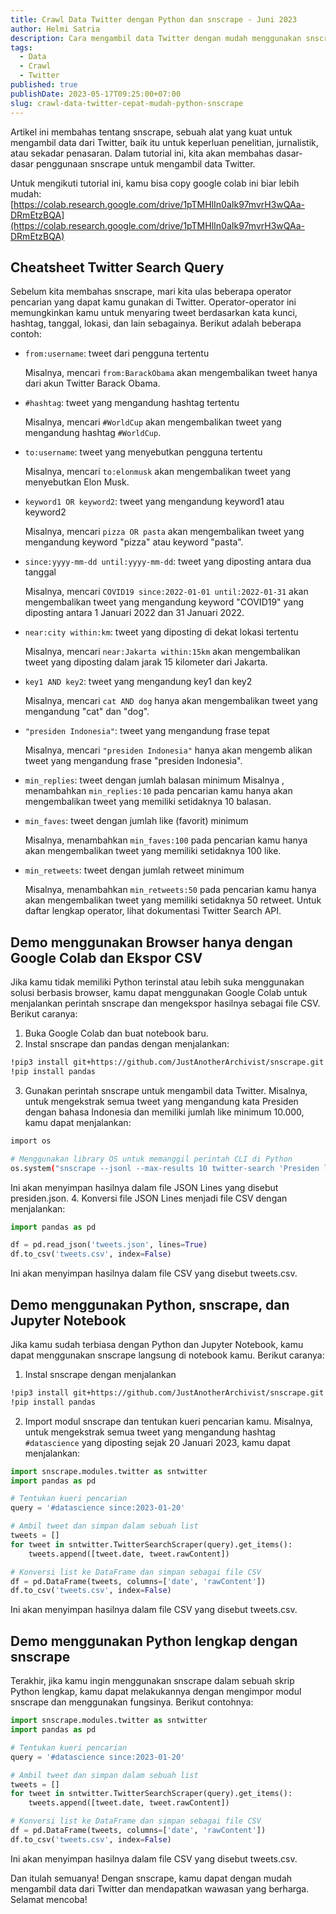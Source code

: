 ```yaml
---
title: Crawl Data Twitter dengan Python dan snscrape - Juni 2023
author: Helmi Satria
description: Cara mengambil data Twitter dengan mudah menggunakan snscrape dan Python. Temukan cara mengekstrak tweet berdasarkan kata kunci, hashtag, tanggal, dan lokasi.
tags:
  - Data
  - Crawl
  - Twitter
published: true
publishDate: 2023-05-17T09:25:00+07:00
slug: crawl-data-twitter-cepat-mudah-python-snscrape
---
```


Artikel ini membahas tentang snscrape, sebuah alat yang kuat untuk mengambil data dari Twitter, baik itu untuk keperluan penelitian, jurnalistik, atau sekadar penasaran. Dalam tutorial ini, kita akan membahas dasar-dasar penggunaan snscrape untuk mengambil data Twitter.

Untuk mengikuti tutorial ini, kamu bisa copy google colab ini biar lebih mudah: [https://colab.research.google.com/drive/1pTMHlIn0aIk97mvrH3wQAa-DRmEtzBQA](https://colab.research.google.com/drive/1pTMHlIn0aIk97mvrH3wQAa-DRmEtzBQA)

## Cheatsheet Twitter Search Query

Sebelum kita membahas snscrape, mari kita ulas beberapa operator pencarian yang dapat kamu gunakan di Twitter. Operator-operator ini memungkinkan kamu untuk menyaring tweet berdasarkan kata kunci, hashtag, tanggal, lokasi, dan lain sebagainya. Berikut adalah beberapa contoh:

- `from:username`: tweet dari pengguna tertentu

  Misalnya, mencari `from:BarackObama` akan mengembalikan tweet hanya dari akun Twitter Barack Obama.

- `#hashtag`: tweet yang mengandung hashtag tertentu

  Misalnya, mencari `#WorldCup` akan mengembalikan tweet yang mengandung hashtag `#WorldCup`.

- `to:username`: tweet yang menyebutkan pengguna tertentu

  Misalnya, mencari `to:elonmusk` akan mengembalikan tweet yang menyebutkan Elon Musk.

- `keyword1 OR keyword2`: tweet yang mengandung keyword1 atau keyword2

  Misalnya, mencari `pizza OR pasta` akan mengembalikan tweet yang mengandung keyword "pizza" atau keyword "pasta".

- `since:yyyy-mm-dd until:yyyy-mm-dd`: tweet yang diposting antara dua tanggal

  Misalnya, mencari `COVID19 since:2022-01-01 until:2022-01-31` akan mengembalikan tweet yang mengandung keyword "COVID19" yang diposting antara 1 Januari 2022 dan 31 Januari 2022.

- `near:city within:km`: tweet yang diposting di dekat lokasi tertentu

  Misalnya, mencari `near:Jakarta within:15km` akan mengembalikan tweet yang diposting dalam jarak 15 kilometer dari Jakarta.

- `key1 AND key2`: tweet yang mengandung key1 dan key2

  Misalnya, mencari `cat AND dog` hanya akan mengembalikan tweet yang mengandung "cat" dan "dog".

- `"presiden Indonesia"`: tweet yang mengandung frase tepat

  Misalnya, mencari `"presiden Indonesia"` hanya akan mengemb alikan tweet yang mengandung frase "presiden Indonesia".

- `min_replies`: tweet dengan jumlah balasan minimum
  Misalnya , menambahkan `min_replies:10` pada pencarian kamu hanya akan mengembalikan tweet yang memiliki setidaknya 10 balasan.
- `min_faves`: tweet dengan jumlah like (favorit) minimum

  Misalnya, menambahkan `min_faves:100` pada pencarian kamu hanya akan mengembalikan tweet yang memiliki setidaknya 100 like.

- `min_retweets`: tweet dengan jumlah retweet minimum

  Misalnya, menambahkan `min_retweets:50` pada pencarian kamu hanya akan mengembalikan tweet yang memiliki setidaknya 50 retweet.
  Untuk daftar lengkap operator, lihat dokumentasi Twitter Search API.

## Demo menggunakan Browser hanya dengan Google Colab dan Ekspor CSV

Jika kamu tidak memiliki Python terinstal atau lebih suka menggunakan solusi berbasis browser, kamu dapat menggunakan Google Colab untuk menjalankan perintah snscrape dan mengekspor hasilnya sebagai file CSV. Berikut caranya:

1. Buka Google Colab dan buat notebook baru.
2. Instal snscrape dan pandas dengan menjalankan:

```bash
!pip3 install git+https://github.com/JustAnotherArchivist/snscrape.git
!pip install pandas
```

3. Gunakan perintah snscrape untuk mengambil data Twitter. Misalnya, untuk mengekstrak semua tweet yang mengandung kata Presiden dengan bahasa Indonesia dan memiliki jumlah like minimum 10.000, kamu dapat menjalankan:

```bash
import os

# Menggunakan library OS untuk memanggil perintah CLI di Python
os.system("snscrape --jsonl --max-results 10 twitter-search 'Presiden lang:id min_faves:10000'> presiden.json")
```

Ini akan menyimpan hasilnya dalam file JSON Lines yang disebut presiden.json. 4. Konversi file JSON Lines menjadi file CSV dengan menjalankan:

```python
import pandas as pd

df = pd.read_json('tweets.json', lines=True)
df.to_csv('tweets.csv', index=False)
```

Ini akan menyimpan hasilnya dalam file CSV yang disebut tweets.csv.

## Demo menggunakan Python, snscrape, dan Jupyter Notebook

Jika kamu sudah terbiasa dengan Python dan Jupyter Notebook, kamu dapat menggunakan snscrape langsung di notebook kamu. Berikut caranya:

1. Instal snscrape dengan menjalankan

```bash
!pip3 install git+https://github.com/JustAnotherArchivist/snscrape.git
!pip install pandas
```

2. Import modul snscrape dan tentukan kueri pencarian kamu. Misalnya, untuk mengekstrak semua tweet yang mengandung hashtag `#datascience` yang diposting sejak 20 Januari 2023, kamu dapat menjalankan:

```py
import snscrape.modules.twitter as sntwitter
import pandas as pd

# Tentukan kueri pencarian
query = '#datascience since:2023-01-20'

# Ambil tweet dan simpan dalam sebuah list
tweets = []
for tweet in sntwitter.TwitterSearchScraper(query).get_items():
    tweets.append([tweet.date, tweet.rawContent])

# Konversi list ke DataFrame dan simpan sebagai file CSV
df = pd.DataFrame(tweets, columns=['date', 'rawContent'])
df.to_csv('tweets.csv', index=False)
```

Ini akan menyimpan hasilnya dalam file CSV yang disebut tweets.csv.

## Demo menggunakan Python lengkap dengan snscrape

Terakhir, jika kamu ingin menggunakan snscrape dalam sebuah skrip Python lengkap, kamu dapat melakukannya dengan mengimpor modul snscrape dan menggunakan fungsinya. Berikut contohnya:

```py
import snscrape.modules.twitter as sntwitter
import pandas as pd

# Tentukan kueri pencarian
query = '#datascience since:2023-01-20'

# Ambil tweet dan simpan dalam sebuah list
tweets = []
for tweet in sntwitter.TwitterSearchScraper(query).get_items():
    tweets.append([tweet.date, tweet.rawContent])

# Konversi list ke DataFrame dan simpan sebagai file CSV
df = pd.DataFrame(tweets, columns=['date', 'rawContent'])
df.to_csv('tweets.csv', index=False)
```

Ini akan menyimpan hasilnya dalam file CSV yang disebut tweets.csv.

Dan itulah semuanya! Dengan snscrape, kamu dapat dengan mudah mengambil data dari Twitter dan mendapatkan wawasan yang berharga. Selamat mencoba!
